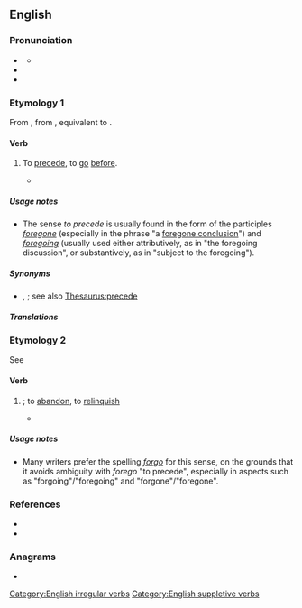 ==English==

===Pronunciation===
* {{a|UK}} {{IPA|en|/fɔːˈɡəʊ/}}
** {{audio|en|LL-Q1860 (eng)-Vealhurl-forego.wav|Audio (UK)}}
* {{rhymes|en|əʊ|s=2}}
* {{homophones|en|forgo}}

===Etymology 1===
From {{inh|en|enm|forgan}}, from {{inh|en|ang|foregān}}, equivalent to {{prefix|en|fore|go}}.

====Verb====
{{en-verb|foregoes|foregoing|forewent|foregone}}

# To [[precede]], to [[go]] [[before]].
#* {{RQ:Wordsworth Methought I saw}}
#*: {{quote|en|pleasing remembrance of a thought '''foregone'''}}

=====Usage notes=====
* The sense ''to precede'' is usually found in the form of the participles ''[[foregone]]'' (especially in the phrase "a [[foregone conclusion]]") and ''[[foregoing]]'' (usually used either attributively, as in "the foregoing discussion", or substantively, as in "subject to the foregoing").

=====Synonyms=====
* {{l|en|antecede}}, {{l|en|come before}}; see also [[Thesaurus:precede]]

=====Translations=====
{{trans-see|precede}}

===Etymology 2===
See {{m|en|forgo}}

====Verb====
{{en-verb|foregoes|foregoing|forewent|foregone}}

# {{alternative spelling of|en|forgo|nodot=1}}; to [[abandon]], to [[relinquish]]
#* {{quote-journal|en|Febraury 1762|T. Waller|The White Witch of the Wood, or the Devil of Broxbon|The Beauties of all the Magazines Selected, for the Year 1762|volume=I|page=34|passage=[&hellip;] for on no other terms does she desire a reconciliation, but will sooner '''forego''' all the hopes to which her birth entitles her, and get her bread by service, than ever yield to become the wife of the ——.}}

=====Usage notes=====
* Many writers prefer the spelling ''[[forgo]]'' for this sense, on the grounds that it avoids ambiguity with ''forego'' "to precede", especially in aspects such as "forgoing"/"foregoing" and "forgone"/"foregone".

===References===
* {{R:Century 1911}}
* {{R:Webster 1913}}

===Anagrams===
* {{anagrams|en|a=efgoor|goofer}}

[[Category:English irregular verbs]]
[[Category:English suppletive verbs]]